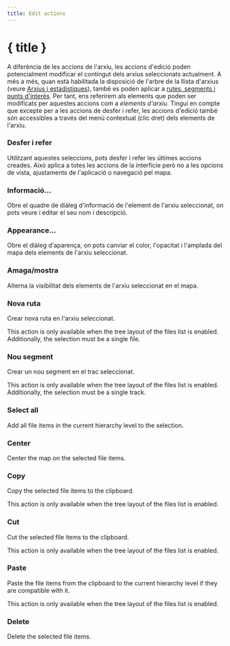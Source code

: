 ```yaml
---
title: Edit actions
---
```


<script lang="ts">
</script>

# { title }

A diferència de les accions de l'arxiu, les accions d'edició poden potencialment modificar el contingut dels arxius seleccionats actualment.
A més a més, quan està habilitada la disposició de l'arbre de la llista d'arxius (veure [Arxius i estadístiques](../files-and-stats)), també es poden aplicar a [rutes, segments i punts d'interès](../gpx).
Per tant, ens referirem als elements que poden ser modificats per aquestes accions com a _elements d'arxiu_.
Tingui en compte que excepte per a les accions de desfer i refer, les accions d'edició també són accessibles a través del menú contextual (clic dret) dels elements de l'arxiu.

### <Undo2 size="16" class="inline-block" style="margin-bottom: 2px" /><Redo2 size="16" class="inline-block" style="margin-bottom: 2px" /> Desfer i refer

Utilitzant aquestes seleccions, pots desfer i refer les últimes accions creades.
Això aplica a totes les accions de la interfície però no a les opcions de vista, ajustaments de l'aplicació o navegació pel mapa.

### <Info size="16" class="inline-block" style="margin-bottom: 2px" /> Informació...

Obre el quadre de diàleg d'informació de l'element de l'arxiu seleccionat, on pots veure i editar el seu nom i descripció.

### <PaintBucket size="16" class="inline-block" style="margin-bottom: 2px" /> Appearance...

Obre el diàleg d'aparença, on pots canviar el color, l'opacitat i l'amplada del mapa dels elements de l'arxiu seleccionat.

### <EyeOff size="16" class="inline-block" style="margin-bottom: 2px" /> Amaga/mostra

Alterna la visibilitat dels elements de l'arxiu seleccionat en el mapa.

### <Plus size="16" class="inline-block" style="margin-bottom: 2px" /> Nova ruta

Crear nova ruta en l'arxiu seleccionat.

<DocsNote>

This action is only available when the tree layout of the files list is enabled.
Additionally, the selection must be a single file.

</DocsNote>

### <Plus size="16" class="inline-block" style="margin-bottom: 2px" /> Nou segment

Crear un nou segment en el trac seleccionat.

<DocsNote>

This action is only available when the tree layout of the files list is enabled.
Additionally, the selection must be a single track.

</DocsNote>

### <FileStack size="16" class="inline-block" style="margin-bottom: 2px" /> Select all

Add all file items in the current hierarchy level to the selection.

### <Maximize size="16" class="inline-block" style="margin-bottom: 2px" /> Center

Center the map on the selected file items.

### <ClipboardCopy size="16" class="inline-block" style="margin-bottom: 2px" /> Copy

Copy the selected file items to the clipboard.

<DocsNote>

This action is only available when the tree layout of the files list is enabled.

</DocsNote>

### <Scissors size="16" class="inline-block" style="margin-bottom: 2px" /> Cut

Cut the selected file items to the clipboard.

<DocsNote>

This action is only available when the tree layout of the files list is enabled.

</DocsNote>

### <ClipboardPaste size="16" class="inline-block" style="margin-bottom: 2px" /> Paste

Paste the file items from the clipboard to the current hierarchy level if they are compatible with it.

<DocsNote>

This action is only available when the tree layout of the files list is enabled.

</DocsNote>

### <Trash2 size="16" class="inline-block" style="margin-bottom: 2px" /> Delete

Delete the selected file items.
